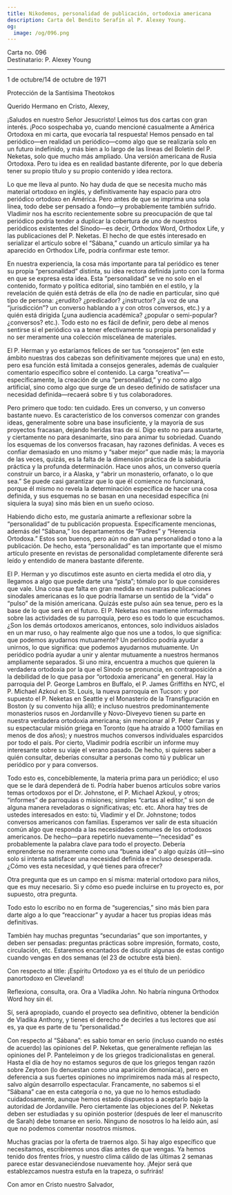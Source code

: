 ```yaml
---
title: Nikodemos, personalidad de publicación, ortodoxia americana
description: Carta del Bendito Serafín al P. Alexey Young.
og:
  image: /og/096.png
---
```


<div style={{textAlign:'right', fontFamily:'monospace'}}>Carta no. 096</div>
<div style={{textAlign:'left', fontFamily:'monospace'}}>Destinatario: P. Alexey Young</div>

---

1 de octubre/14 de octubre de 1971

Protección de la Santísima Theotokos

Querido Hermano en Cristo, Alexey,

¡Saludos en nuestro Señor Jesucristo! Leímos tus dos cartas con gran interés. ¡Poco sospechaba yo, cuando mencioné casualmente a América Ortodoxa en mi carta, que evocaría tal respuesta! Hemos pensado en tal periódico—en realidad un periódico—como algo que se realizaría solo en un futuro indefinido, y más bien a lo largo de las líneas del Boletín del P. Neketas, solo que mucho más ampliado. Una versión americana de Rusia Ortodoxa. Pero tu idea es en realidad bastante diferente, por lo que debería tener su propio título y su propio contenido y idea rectora.

Lo que me lleva al punto. No hay duda de que se necesita mucho más material ortodoxo en inglés, y definitivamente hay espacio para otro periódico ortodoxo en América. Pero antes de que se imprima una sola línea, todo debe ser pensado a fondo—y probablemente también sufrido. Vladimir nos ha escrito recientemente sobre su preocupación de que tal periódico podría tender a duplicar la cobertura de uno de nuestros periódicos existentes del Sínodo—es decir, Orthodox Word, Orthodox Life, y las publicaciones del P. Neketas. El hecho de que estés interesado en serializar el artículo sobre el “Sábana,” cuando un artículo similar ya ha aparecido en Orthodox Life, podría confirmar este temor.

En nuestra experiencia, la cosa más importante para tal periódico es tener su propia “personalidad” distinta, su idea rectora definida junto con la forma en que se expresa esta idea. Esta “personalidad” se ve no solo en el contenido, formato y política editorial, sino también en el estilo, y la revelación de quién está detrás de ella (no de nadie en particular, sino qué tipo de persona: ¿erudito? ¿predicador? ¿instructor? ¿la voz de una “jurisdicción”? un converso hablando a y con otros conversos, etc.) y a quién está dirigida (¿una audiencia académica? ¿popular o semi-popular? ¿conversos? etc.). Todo esto no es fácil de definir, pero debe al menos sentirse si el periódico va a tener efectivamente su propia personalidad y no ser meramente una colección miscelánea de materiales.

El P. Herman y yo estaríamos felices de ser tus “consejeros” (en este ámbito nuestras dos cabezas son definitivamente mejores que una) en esto, pero esa función está limitada a consejos generales, además de cualquier comentario específico sobre el contenido. La carga “creativa”—específicamente, la creación de una “personalidad,” y no como algo artificial, sino como algo que surge de un deseo definido de satisfacer una necesidad definida—recaerá sobre ti y tus colaboradores.

Pero primero que todo: ten cuidado. Eres un converso, y un converso bastante nuevo. Es característico de los conversos comenzar con grandes ideas, generalmente sobre una base insuficiente, y la mayoría de sus proyectos fracasan, dejando heridas tras de sí. Digo esto no para asustarte, y ciertamente no para desanimarte, sino para animar tu sobriedad. Cuando los esquemas de los conversos fracasan, hay razones definidas. A veces es confiar demasiado en uno mismo y “saber mejor” que nadie más; la mayoría de las veces, quizás, es la falta de la dimensión práctica de la sabiduría práctica y la profunda determinación. Hace unos años, un converso quería construir un barco, ir a Alaska, y “abrir un monasterio, orfanato, o lo que sea.” Se puede casi garantizar que lo que él comience no funcionará, porque él mismo no revela la determinación específica de hacer una cosa definida, y sus esquemas no se basan en una necesidad específica (ni siquiera la suya) sino más bien en un sueño ocioso.

Habiendo dicho esto, me gustaría animarte a reflexionar sobre la “personalidad” de tu publicación propuesta. Específicamente mencionas, además del “Sábana,” los departamentos de “Padres” y “Herencia Ortodoxa.” Estos son buenos, pero aún no dan una personalidad o tono a la publicación. De hecho, esta “personalidad” es tan importante que el mismo artículo presente en revistas de personalidad completamente diferente será leído y entendido de manera bastante diferente.

El P. Herman y yo discutimos este asunto en cierta medida el otro día, y llegamos a algo que puede darte una “pista”; tómalo por lo que consideres que vale. Una cosa que falta en gran medida en nuestras publicaciones sinodales americanas es lo que podría llamarse un sentido de la “vida” o “pulso” de la misión americana. Quizás este pulso aún sea tenue, pero es la base de lo que será en el futuro. El P. Neketas nos mantiene informados sobre las actividades de su parroquia, pero eso es todo lo que escuchamos. ¿Son los demás ortodoxos americanos, entonces, solo individuos aislados en un mar ruso, o hay realmente algo que nos une a todos, lo que significa: que podemos ayudarnos mutuamente? Un periódico podría ayudar a unirnos, lo que significa: que podemos ayudarnos mutuamente. Un periódico podría ayudar a unir y alentar mutuamente a nuestros hermanos ampliamente separados. Si uno mira, encuentra a muchos que quieren la verdadera ortodoxia por la que el Sínodo se pronuncia, en contraposición a la debilidad de lo que pasa por “ortodoxia americana” en general. Hay la parroquia del P. George Lambros en Buffalo, el P. James Griffiths en NYC, el P. Michael Azkoul en St. Louis, la nueva parroquia en Tucson: y por supuesto el P. Neketas en Seattle y el Monasterio de la Transfiguración en Boston (y su convento hija allí); e incluso nuestros predominantemente monasterios rusos en Jordanville y Novo-Diveyevo tienen su parte en nuestra verdadera ortodoxia americana; sin mencionar al P. Peter Carras y su espectacular misión griega en Toronto (que ha atraído a 1000 familias en menos de dos años); y nuestros muchos conversos individuales esparcidos por todo el país. Por cierto, Vladimir podría escribir un informe muy interesante sobre su viaje el verano pasado. De hecho, si quieres saber a quién consultar, deberías consultar a personas como tú y publicar un periódico por y para conversos.

Todo esto es, concebiblemente, la materia prima para un periódico; el uso que se le dará dependerá de ti. Podría haber buenos artículos sobre varios temas ortodoxos por el Dr. Johnstone, el P. Michael Azkoul, y otros; “informes” de parroquias o misiones; simples “cartas al editor,” si son de alguna manera reveladoras o significativas; etc. etc. Ahora hay tres de ustedes interesados en esto: tú, Vladimir y el Dr. Johnstone; todos conversos americanos con familias. Esperamos ver salir de esta situación común algo que responda a las necesidades comunes de los ortodoxos americanos. De hecho—para repetirlo nuevamente—“necesidad” es probablemente la palabra clave para todo el proyecto. Debería emprenderse no meramente como una “buena idea” o algo quizás útil—sino solo si intenta satisfacer una necesidad definida e incluso desesperada. ¿Cómo ves esta necesidad, y qué tienes para ofrecer?

Otra pregunta que es un campo en sí misma: material ortodoxo para niños, que es muy necesario. Si y cómo eso puede incluirse en tu proyecto es, por supuesto, otra pregunta.

Todo esto lo escribo no en forma de “sugerencias,” sino más bien para darte algo a lo que “reaccionar” y ayudar a hacer tus propias ideas más definitivas.

También hay muchas preguntas “secundarias” que son importantes, y deben ser pensadas: preguntas prácticas sobre impresión, formato, costo, circulación, etc. Estaremos encantados de discutir algunas de estas contigo cuando vengas en dos semanas (el 23 de octubre está bien).

Con respecto al title: ¡Espíritu Ortodoxo ya es el título de un periódico panortodoxo en Cleveland!

Reflexiona, consulta, ora. Ora a Vladika John. No habría ninguna Orthodox Word hoy sin él.

Sí, será apropiado, cuando el proyecto sea definitivo, obtener la bendición de Vladika Anthony, y tienes el derecho de decirles a tus lectores que así es, ya que es parte de tu “personalidad.”

Con respecto al “Sábana”: es sabio tomar en serio (incluso cuando no estés de acuerdo) las opiniones del P. Neketas, que generalmente reflejan las opiniones del P. Panteleimon y de los griegos tradicionalistas en general. Hasta el día de hoy no estamos seguros de que los griegos tengan razón sobre Zeytoon (lo denuestan como una aparición demoníaca), pero en deferencia a sus fuertes opiniones no imprimiremos nada más al respecto, salvo algún desarrollo espectacular. Francamente, no sabemos si el “Sábana” cae en esta categoría o no, ya que no lo hemos estudiado cuidadosamente, aunque hemos estado dispuestos a aceptarlo bajo la autoridad de Jordanville. Pero ciertamente las objeciones del P. Neketas deben ser estudiadas y su opinión posterior (después de leer el manuscrito de Sarah) debe tomarse en serio. Ninguno de nosotros lo ha leído aún, así que no podemos comentar nosotros mismos.

Muchas gracias por la oferta de traernos algo. Si hay algo específico que necesitamos, escribiremos unos días antes de que vengas. Ya hemos tenido dos frentes fríos, y nuestro clima cálido de las últimas 2 semanas parece estar desvaneciéndose nuevamente hoy. ¡Mejor será que establezcamos nuestra estufa en la trapeza, o sufrirás!

Con amor en Cristo nuestro Salvador,

